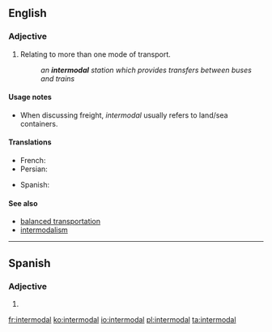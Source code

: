 ==English==
{{wikipedia}}

===Adjective===
{{en-adj|-}}

# Relating to more than one mode of transport.
#: ''an '''intermodal''' station which provides transfers between buses and trains''

====Usage notes====
* When discussing freight, ''intermodal'' usually refers to land/sea containers.

====Translations====
{{trans-top|Relating to more than one mode of transport}}
* French: {{t+|fr|intermodalité|f}}
* Persian: {{t+|fa|ایستگاه‌های چندگانه}}
{{trans-mid}}
* Spanish: {{t|es|intermodal}}
{{trans-bottom}}

====See also====
* [[balanced transportation]]
* [[intermodalism]]
----
==Spanish==

===Adjective===
{{es-adj|pl=intermodales}}

# {{l|en|intermodal}}

[[fr:intermodal]]
[[ko:intermodal]]
[[io:intermodal]]
[[pl:intermodal]]
[[ta:intermodal]]